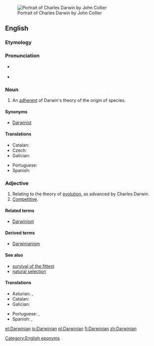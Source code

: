[[Image:Charles_Robert_Darwin_by_John_Collier.jpg|right|thumb|Portrait of Charles Darwin by John Collier]]
==English==

===Etymology===
{{suffix|Darwin|ian|lang=en}}

===Pronunciation===
* {{a|RP}} {{IPA|/dɑːˈwɪniən/|lang=en}}
* {{rhymes|ɪniən|lang=en}}

===Noun===
{{en-noun}}

# An [[adherent]] of Darwin's theory of the origin of species.

====Synonyms====
* [[Darwinist]]

====Translations====
{{trans-top|adherent of Darwin's theory}}
* Catalan: {{t|ca|darwinista|m|f}}
* Czech: {{t|cs|darwinista|m}}
* Galician: {{t|gl|darwinista|m|f}}
{{trans-mid}}
* Portuguese: {{t|pt|darwinista|m|f}}
* Spanish: {{t|es|darwinista|m|f}}
{{trans-bottom}}

===Adjective===
{{en-adj}}

# Relating to the theory of [[evolution]], as advanced by Charles Darwin.
# [[competitive|Competitive]].

====Related terms====
* [[Darwinism]]

====Derived terms====
* [[Darwinianism]]

====See also====
* [[survival of the fittest]]
* [[natural selection]]

====Translations====
{{trans-top|relating to the theory of evolution}}
* Asturian: {{t|ast|darvinianu}}, {{t|ast|darvinista}}
* Catalan: {{t|ca|darwinià}}
* Galician: {{t|gl|darwinista}}
{{trans-mid}}
* Portuguese: {{t|pt|darwiniano}}, {{t|pt|darwinista}}
* Spanish: {{t|es|darwiniano}}, {{t|es|darwinista}}
{{trans-bottom}}

[[Category:English eponyms]]

[[et:Darwinian]]
[[io:Darwinian]]
[[pl:Darwinian]]
[[fi:Darwinian]]
[[zh:Darwinian]]